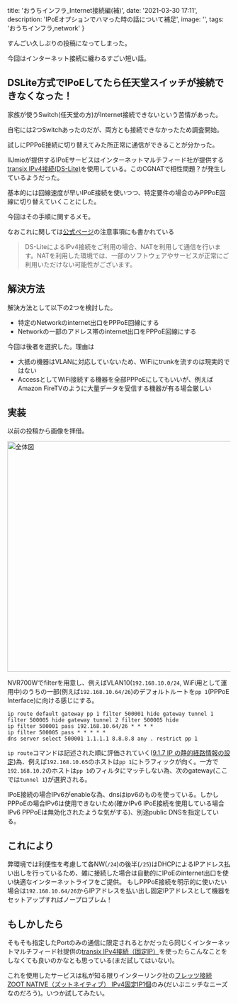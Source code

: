 
  title: 'おうちインフラ_Internet接続編(補)',
  date: '2021-03-30 17:11',
  description: 'IPoEオプションでハマった時の話について補足',
  image: '',
  tags: 'おうちインフラ,network'
}

すんごい久しぶりの投稿になってしまった。

今回はインターネット接続に纏わるすごい短い話。

## DSLite方式でIPoEしてたら任天堂スイッチが接続できなくなった！

家族が使うSwitch(任天堂の方)がInternet接続できないという苦情があった。

自宅には2つSwitchあったのだが、両方とも接続できなかったため調査開始。

試しにPPPoE接続に切り替えてみた所正常に通信ができることが分かった。

IIJmioが提供するIPoEサービスはインターネットマルチフィード社が提供する[transix IPv4接続(DS-Lite)](https://www.mfeed.ad.jp/transix/dslite/dslite.html)を使用している。このCGNATで相性問題？が発生しているようだった。

基本的には回線速度が早いIPoE接続を使いつつ、特定要件の場合のみPPPoE回線に切り替えていくことにした。

今回はその手順に関するメモ。

なおこれに関しては[公式ページ](https://www.iijmio.jp/guide/outline/ipv6/ipv6_access/dslite/#attention)の注意事項にも書かれている

> DS-LiteによるIPv4接続をご利用の場合、NATを利用して通信を行います。NATを利用した環境では、一部のソフトウェアやサービスが正常にご利用いただけない可能性がございます。

## 解決方法

解決方法として以下の2つを検討した。

- 特定のNetworkのinternet出口をPPPoE回線にする
- Networkの一部のアドレス帯のinternet出口をPPPoE回線にする

今回は後者を選択した。理由は

- 大抵の機器はVLANに対応していないため、WiFiにtrunkを流すのは現実的ではない
- AccessとしてWiFi接続する機器を全部PPPoEにしてもいいが、例えばAmazon FireTVのように大量データを受信する機器が有る場合厳しい

## 実装

以前の投稿から画像を拝借。

<Image width="888" height="520" alt="全体図" src="/images/20200607_210722.png" />

NVR700Wでfilterを用意し、例えばVLAN10(`192.168.10.0/24`, WiFi用として運用中)のうちの一部(例えば`192.168.10.64/26`)のデフォルトルートを`pp 1`(PPPoE Interface)に向ける感じにする。

```
ip route default gateway pp 1 filter 500001 hide gateway tunnel 1 filter 500005 hide gateway tunnel 2 filter 500005 hide
ip filter 500001 pass 192.168.10.64/26 * * * *
ip filter 500005 pass * * * * *
dns server select 500001 1.1.1.1 8.8.8.8 any . restrict pp 1
```

`ip route`コマンドは記述された順に評価されていく([9.1.7 IP の静的経路情報の設定](http://www.rtpro.yamaha.co.jp/RT/manual/rt-common/ip/ip_route.html))為、例えば`192.168.10.65`のホストは`pp 1`にトラフィックが向く。一方で`192.168.10.2`のホストは`pp 1`のフィルタにマッチしない為、次のgateway(ここでは`tunnel 1`)が選択される。

IPoE接続の場合IPv6がenableな為、dnsはipv6のものを使っている。しかしPPPoEの場合IPv6は使用できないため(確かIPv6 IPoE接続を使用している場合IPv6 PPPoEは無効化されたような気がする)、別途public DNSを指定している。

## これにより

弊環境では利便性を考慮して各NW(`/24`)の後半(`/25`)はDHCPによるIPアドレス払い出しを行っているため、雑に接続した場合は自動的にIPoEのinternet出口を使い快適なインターネットライフをご提供。
もしPPPoE接続を明示的に使いたい場合は`192.168.10.64/26`からIPアドレスを払い出し固定IPアドレスとして機器をセットアップすればノープロブレム！

## もしかしたら

そもそも指定したPortのみの通信に限定されるとかだったら同じくインターネットマルチフィード社提供の[transix IPv4接続（固定IP）](https://www.mfeed.ad.jp/transix/staticip/)を使ったらこんなことをしなくても良いのかなとも思っている(まだ試してはいない)。

これを使用したサービスは私が知る限りインターリンク社の[フレッツ接続 ZOOT NATIVE（ズットネイティブ） IPv4固定IP1個](https://www.interlink.or.jp/service/zootnative/koteiip.html)のみ(だいぶニッチなニーズなのだろう)。いつか試してみたい。



